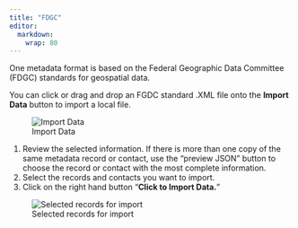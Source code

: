 ```yaml
---
title: "FDGC"
editor: 
  markdown: 
    wrap: 80
---
```


One metadata format is based on the Federal Geographic Data Committee
(FDGC) standards for geospatial data. 

You can click or drag and drop an FGDC standard .XML file onto 
the **Import Data** button to import a local file.

![Import Data](/assets/mdjson_import_data.png)

1.  Review the selected information. If there is more than one copy of the same
    metadata record or contact, use the "preview JSON" button to choose the
    record or contact with the most complete information.
2.  Select the records and contacts you want to import.
3.  Click on the right hand button “**Click to Import Data.**”

![Selected records for import](/assets/mdjson_import_data_button.png)
